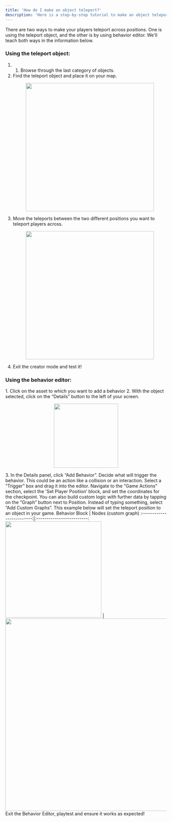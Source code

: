 ```yaml
---
title: 'How do I make an object teleport?'
description: 'Here is a step-by-step tutorial to make an object teleport in your game'
---
```


There are two ways to make your players teleport across positions. One is using the teleport object, and the other is by using behavior editor. We'll teach both ways in the information below.

### Using the teleport object:
1. 1. Browse through the last category of objects.
2. Find the teleport object and place it on your map.
    <p align="center">
      <img width="400" noZoom src="https://i.imgur.com/LFlEkAM.png" /> </p>
3. Move the teleports between the two different positions you want to teleport players across.
    <p align="center">
      <img width="400" noZoom src="https://i.imgur.com/7GScnJN.png" /> </p>
4. Exit the creator mode and test it!

### Using the behavior editor:
<Steps>
  <Step title="First Step">
<Accordion title="The basics for all behaviors">
    1. Click on the asset to which you want to add a behavior
    2. With the object selected, click on the “Details” button to the left of your screen.
    <p align="center">
      <img width="200" noZoom src="https://i.imgur.com/jMSZzP8.png" /> </p>
    3. In the Details panel, click “Add Behavior”.
</Accordion>
  </Step>
  <Step title="Second Step">
Decide what will trigger the behavior. This could be an action like a collision or an interaction. Select a “Trigger” box and drag it into the editor.  
 </Step>
<Step title="Third Step">
Navigate to the “Game Actions” section, select the 'Set Player Position’ block, and set the coordinates for the checkpoint. You can also build custom logic with further data by tapping on the “Graph” button next to Position. Instead of typing something, select “Add Custom Graphs”. This example below will set the teleport position to an object in your game.
  <Accordion title="Behavior Image">
  Behavior Block             |  Nodes (custom graph)
:-------------------------:|:-------------------------:
<img width="300" noZoom src="https://i.imgur.com/dz1Afcq.png" />  |  <img width="600" noZoom src="https://i.imgur.com/rmn6ip6.png" />
  </Accordion>
  </Step>
<Step title="Fourth Step">
Exit the Behavior Editor, playtest and ensure it works as expected!
</Step>
</Steps>
